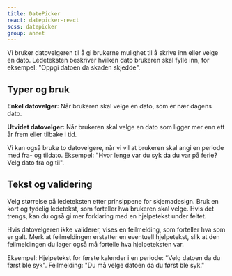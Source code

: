 ```yaml
---
title: DatePicker
react: datepicker-react
scss: datepicker
group: annet
---
```



<Ingress>
    Vi bruker datovelgeren til å gi brukerne mulighet til å skrive inn eller velge en dato. Ledeteksten beskriver
    hvilken dato brukeren skal fylle inn, for eksempel: "Oppgi datoen da skaden skjedde".
</Ingress>
<ComponentExample
    title="DatePicker"
    component={DatepickerExample}
    knobs={{
        boolProps: ["Utvidet velger", "Compact", "Med feil", "Med hjelpetekst", "Invertert"],
        choiceProps: [
            {
                name: "Variant",
                values: ["small", "medium", "large"],
                defaultValue: 0,
            },
        ],
    }}
    codeExample={datepickerCode}
/>

## Typer og bruk

**Enkel datovelger:** Når brukeren skal velge en dato, som er nær dagens dato.

**Utvidet datovelger:** Når brukeren skal velge en dato som ligger mer enn ett år frem eller tilbake i tid.

Vi kan også bruke to datovelgere, når vi vil at brukeren skal angi en periode med fra- og tildato.
Eksempel: "Hvor lenge var du syk da du var på ferie? Velg dato fra og til".

## Tekst og validering

Velg størrelse på ledeteksten etter prinsippene for skjemadesign. Bruk en kort og tydelig ledetekst, som forteller hva brukeren skal velge. Hvis det trengs, kan du også gi mer forklaring med en hjelpetekst under feltet.

Hvis datovelgeren ikke validerer, vises en feilmelding, som forteller hva som er galt. Merk at feilmeldingen erstatter en eventuell hjelpetekst, slik at den feilmeldingen du lager også må fortelle hva hjelpeteksten var.

Eksempel:
Hjelpetekst for første kalender i en periode:
"Velg datoen da du først ble syk". Feilmelding: "Du må velge datoen da du først ble syk."
